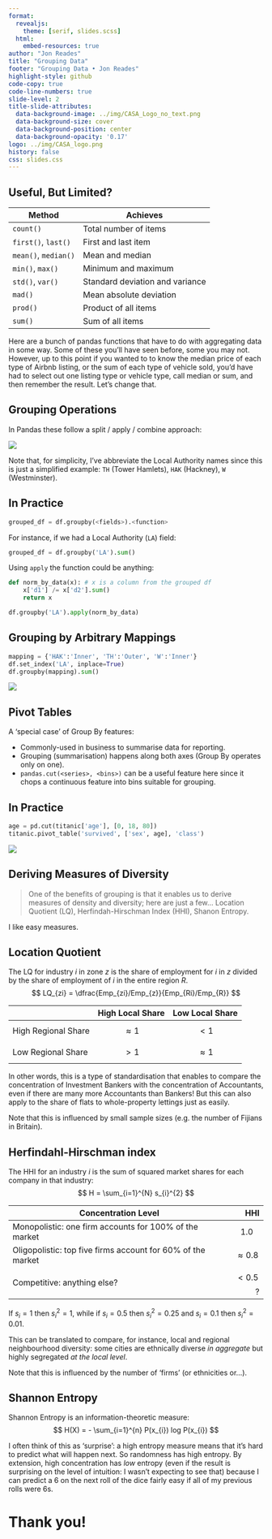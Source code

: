 ```yaml
---
format:
  revealjs:
    theme: [serif, slides.scss]
  html:
    embed-resources: true
author: "Jon Reades"
title: "Grouping Data"
footer: "Grouping Data • Jon Reades"
highlight-style: github
code-copy: true
code-line-numbers: true
slide-level: 2
title-slide-attributes:
  data-background-image: ../img/CASA_Logo_no_text.png
  data-background-size: cover
  data-background-position: center
  data-background-opacity: '0.17'
logo: ../img/CASA_logo.png
history: false
css: slides.css
---
```


## Useful, But Limited?

| Method           | Achieves                        |
| ---------------- | ------------------------------- |
| `count()`          | Total number of items           |
| `first()`, `last()`  | First and last item             |
| `mean()`, `median()` | Mean and median                 |
| `min()`, `max()`     | Minimum and maximum             |
| `std()`, `var()`     | Standard deviation and variance |
| `mad()`            | Mean absolute deviation         |
| `prod()`           | Product of all items            |
| `sum()`            | Sum of all items                |

::: {.notes}
Here are a bunch of pandas functions that have to do with aggregating data in some way. Some of these you'll have seen before, some you may not. However, up to this point if you wanted to to know the median price of each type of Airbnb listing, or the sum of each type of vehicle sold, you'd have had to select out one listing type or vehicle type, call median or sum, and then remember the result. Let's change that.
:::

## Grouping Operations

In Pandas these follow a split / apply / combine approach:

![](img/Split-Apply-Combine.png)

::: {.notes}

Note that, for simplicity, I've abbreviate the Local Authority names since this is just a simplified example: `TH` (Tower Hamlets), `HAK` (Hackney), `W` (Westminster).

:::

## In Practice {.smaller}

```python
grouped_df = df.groupby(<fields>).<function>
```

For instance, if we had a Local Authority (`LA`) field:

```python
grouped_df = df.groupby('LA').sum()
```

Using `apply` the function could be anything:

```python
def norm_by_data(x): # x is a column from the grouped df
	x['d1'] /= x['d2'].sum() 
	return x

df.groupby('LA').apply(norm_by_data)
```


## Grouping by Arbitrary Mappings

```python
mapping = {'HAK':'Inner', 'TH':'Outer', 'W':'Inner'}
df.set_index('LA', inplace=True)
df.groupby(mapping).sum()
```

![](img/Arbitrary_Mappings.png)


## Pivot Tables

A 'special case' of Group By features:

- Commonly-used in business to summarise data for reporting.
- Grouping (summarisation) happens along both axes (Group By operates only on one).
- `pandas.cut(<series>, <bins>)` can be a useful feature here since it chops a continuous feature into bins suitable for grouping.


## In Practice

```python
age = pd.cut(titanic['age'], [0, 18, 80])
titanic.pivot_table('survived', ['sex', age], 'class')
```

![](img/Pivot_Table.png)


## Deriving Measures of Diversity


> One of the benefits of grouping is that it enables us to derive measures of density and diversity; here are just a few... Location Quotient (LQ), Herfindah-Hirschman Index (HHI), Shanon Entropy.



::: {.notes}

I like easy measures.

:::

## Location Quotient {.smaller}


The LQ for industry *i* in zone *z* is the share of employment for *i* in *z* divided by the share of employment of *i* in the entire region *R*.
$$
LQ_{zi} = \dfrac{Emp_{zi}/Emp_{z}}{Emp_{Ri}/Emp_{R}}
$$


|  &nbsp; | High Local Share | Low Local Share |
| ------- | ---------------- | --------------- |
| High Regional Share | $$\approx 1$$ | $$< 1$$ |
| Low Regional Share  | $$> 1$$ | $$\approx 1$$ |




::: {.notes}

In other words, this is a type of standardisation that enables to compare the concentration of Investment Bankers with the concentration of Accountants, even if there are many more Accountants than Bankers! But this can also apply to the share of flats to whole-property lettings just as easily.

Note that this is influenced by small sample sizes (e.g. the number of Fijians in Britain).

:::

## Herfindahl-Hirschman index {.smaller}

The HHI for an industry *i* is the sum of squared market shares for each company in that industry:
$$
H = \sum_{i=1}^{N} s_{i}^{2}
$$


| Concentration Level | HHI | 
| ------------------- | --: |
| Monopolistic: one firm accounts for 100% of the market | $$1.0$$ |
| Oligopolistic: top five firms account for 60% of the market | $$\approx 0.8$$  |
| Competitive: anything else? | $$< 0.5$$? |





::: {.notes}

If $s_{i} = 1$ then $s_{i}^{2} = 1$, while if $s_{i} = 0.5$ then $s_{i}^{2} = 0.25$ and $s_{i} = 0.1$ then $s_{i}^{2} = 0.01$.

This can be translated to compare, for instance, local and regional neighbourhood diversity: some cities are ethnically diverse *in aggregate* but highly segregated *at the local level*.

Note that this is influenced by the number of 'firms' (or ethnicities or...).

:::

## Shannon Entropy

Shannon Entropy is an information-theoretic measure:
$$
H(X) = - \sum_{i=1}^{n} P(x_{i}) log P(x_{i})
$$


::: {.notes}

I often think of this as 'surprise': a high entropy measure means that it's hard to predict what will happen next. So randomness has high entropy. By extension, high concentration has *low* entropy (even if the result is surprising on the level of intuition: I wasn't expecting to see that) because I can predict a 6 on the next roll of the dice fairly easy if all of my previous rolls were 6s.

:::

# Thank you!